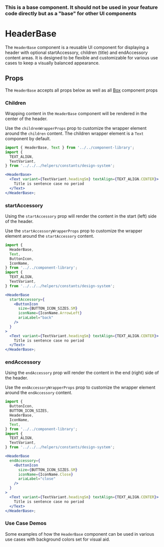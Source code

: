 
### This is a base component. It should not be used in your feature code directly but as a "base" for other UI components

# HeaderBase

The `HeaderBase` component is a reusable UI component for displaying a header with optional startAccessory, children (title) and endAccessory content areas. It is designed to be flexible and customizable for various use cases to keep a visually balanced appearance.

<Canvas>
  <Story id="components-componentlibrary-headerbase--default-story" />
</Canvas>

## Props

The `HeaderBase` accepts all props below as well as all [Box](/docs/components-ui-box--default-story#props) component props

<ArgsTable of={HeaderBase} />

### Children

Wrapping content in the `HeaderBase` component will be rendered in the center of the header.

Use the `childrenWrapperProps` prop to customize the wrapper element around the `children` content. The children wrapper element is a `Text` component by default.

<Canvas>
  <Story id="components-componentlibrary-headerbase--children" />
</Canvas>

```jsx
import { HeaderBase, Text } from '../../component-library';
import {
  TEXT_ALIGN,
  TextVariant,
} from '../../../helpers/constants/design-system';

<HeaderBase>
  <Text variant={TextVariant.headingSm} textAlign={TEXT_ALIGN.CENTER}>
    Title is sentence case no period
  </Text>
</HeaderBase>;
```

### startAccessory

Using the `startAccessory` prop will render the content in the start (left) side of the header.

Use the `startAccessoryWrapperProps` prop to customize the wrapper element around the `startAccessory` content.

<Canvas>
  <Story id="components-componentlibrary-headerbase--start-accessory" />
</Canvas>

```jsx
import {
  HeaderBase,
  Text,
  ButtonIcon,
  IconName,
} from '../../component-library';
import {
  TEXT_ALIGN,
  TextVariant,
} from '../../../helpers/constants/design-system';

<HeaderBase
  startAccessory={
    <ButtonIcon
      size={BUTTON_ICON_SIZES.SM}
      iconName={IconName.ArrowLeft}
      ariaLabel="back"
    />
  }
>
  <Text variant={TextVariant.headingSm} textAlign={TEXT_ALIGN.CENTER}>
    Title is sentence case no period
  </Text>
</HeaderBase>;
```

### endAccessory

Using the `endAccessory` prop will render the content in the end (right) side of the header.

Use the `endAccessoryWrapperProps` prop to customize the wrapper element around the `endAccessory` content.

<Canvas>
  <Story id="components-componentlibrary-headerbase--end-accessory" />
</Canvas>

```jsx
import {
  ButtonIcon,
  BUTTON_ICON_SIZES,
  HeaderBase,
  IconName,
  Text,
} from '../../component-library';
import {
  TEXT_ALIGN,
  TextVariant,
} from '../../../helpers/constants/design-system';

<HeaderBase
  endAccessory={
    <ButtonIcon
      size={BUTTON_ICON_SIZES.SM}
      iconName={IconName.Close}
      ariaLabel="close"
    />
  }
>
  <Text variant={TextVariant.headingSm} textAlign={TEXT_ALIGN.CENTER}>
    Title is sentence case no period
  </Text>
</HeaderBase>;
```

### Use Case Demos

Some examples of how the `HeaderBase` component can be used in various use cases with background colors set for visual aid.

<Canvas>
  <Story id="components-componentlibrary-headerbase--use-case-demos" />
</Canvas>

